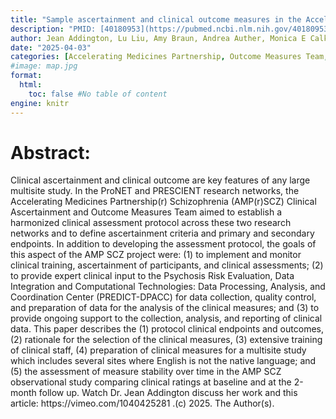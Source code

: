 ```yaml
---
title: "Sample ascertainment and clinical outcome measures in the Accelerating Medicines Partnership(r) Schizophrenia Program"
description: "PMID: [40180953](https://pubmed.ncbi.nlm.nih.gov/40180953/){target='_blank'}    DOI: [10.1038/s41537-025-00556-7](https://doi.org/10.1038/s41537-025-00556-7){target='_blank'}"
author: Jean Addington, Lu Liu, Amy Braun, Andrea Auther, Monica E Calkins, Barbara A Cornblatt, Cheryl M Corcoran, Paolo Fusar-Poli, Melissa J Kerr, Catalina V Mourgues-Codern, Angela R Nunez, Dominic Oliver, Gregory P Strauss, Barbara C Walsh, Luis K Alameda, Celso Arango, Nicholas J K Breitborde, Matthew R Broome, Kristin S Cadenhead, Ricardo E Carrion, Eric Yu Hai Chen, Jimmy Choi, Michael J Coleman, Philippe Conus, Covadonga M Diaz-Caneja, ... ...
date: "2025-04-03"
categories: [Accelerating Medicines Partnership, Outcome Measures Team, Clinical, AMP SCZ, AMP SCZ project]
#image: map.jpg
format:
  html:
    toc: false #No table of content
engine: knitr
---
```


# Abstract:

Clinical ascertainment and clinical outcome are key features of any large multisite study. In the ProNET and PRESCIENT research networks, the Accelerating Medicines Partnership(r) Schizophrenia (AMP(r)SCZ) Clinical Ascertainment and Outcome Measures Team aimed to establish a harmonized clinical assessment protocol across these two research networks and to define ascertainment criteria and primary and secondary endpoints. In addition to developing the assessment protocol, the goals of this aspect of the AMP SCZ project were: (1) to implement and monitor clinical training, ascertainment of participants, and clinical assessments; (2) to provide expert clinical input to the Psychosis Risk Evaluation, Data Integration and Computational Technologies: Data Processing, Analysis, and Coordination Center (PREDICT-DPACC) for data collection, quality control, and preparation of data for the analysis of the clinical measures; and (3) to provide ongoing support to the collection, analysis, and reporting of clinical data. This paper describes the (1) protocol clinical endpoints and outcomes, (2) rationale for the selection of the clinical measures, (3) extensive training of clinical staff, (4) preparation of clinical measures for a multisite study which includes several sites where English is not the native language; and (5) the assessment of measure stability over time in the AMP SCZ observational study comparing clinical ratings at baseline and at the 2-month follow up. Watch Dr. Jean Addington discuss her work and this article: https://vimeo.com/1040425281 .(c) 2025. The Author(s).
        
